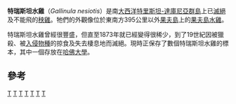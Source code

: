 {{Speciesbox 
| taxon = Gallinula nesiotis
| status = EX
| image = GallinulaNesiotusJury.jpg
| status_system = iucn3.1
| status_ref = <ref>{{IUCN|id=22728763 |title=''Gallinula nesiotis'' |assessor=BirdLife International |assessor-link=BirdLife International |version=2013.2 |year=2012 |accessdate=2013-11-26}}</ref>
| extinct = 19世紀末
| binomial_authority = [[菲力浦·斯科雷特|Sclater]], 1861
}}

'''特瑞斯坦水雞'''（''Gallinula nesiotis''）是南[[大西洋|大西洋]][[特里斯坦-達庫尼亞群島|特里斯坦-達庫尼亞群島]]上已[[滅絕|滅絕]]及不能飛的[[秧雞|秧雞]]。牠們的外觀像位於東南方395公里以外[[果夫島|果夫島]]上的[[果夫島水雞|果夫島水雞]]。

特瑞斯坦水雞曾經很豐盛，但直至1873年就已經變得很稀少，到了19世紀因被獵殺、被[[入侵物種|入侵物種]]的掠食及失去棲息地而滅絕。現時正保存了數個特瑞斯坦水雞的標本，其中一個存放在[[哈佛大學|哈佛大學]]。

==參考==
{{reflist}}

{{Taxonbar|from=Q1262071}}

[[Category:IUCN紅色名錄絕滅物種|T]]
[[Category:黑水雞屬|T]]
[[Category:不会飞的鸟|T]]
[[Category:1861年描述的鸟类|T]]
[[Category:特里斯坦-达库尼亚特有动物|T]]
[[Category:大西洋岛屿已灭绝鸟类|T]]
[[Category:亚南极岛屿已灭绝鸟类|T]]
